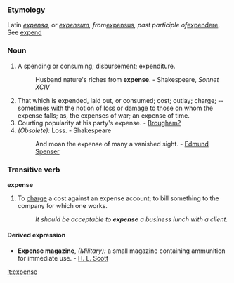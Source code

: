 ===Etymology===
Latin ''[[expensa]]'', or ''[[expensum]], from ''[[expensus]]'', past participle of ''[[expendere]]. See [[expend]]
===Noun===
#A spending or consuming; disbursement; expenditure.
#:Husband nature's riches from '''expense'''. - Shakespeare, ''Sonnet XCIV''
#That which is expended, laid out, or consumed; cost; outlay; charge; -- sometimes with the notion of loss or damage to those on whom the expense falls; as, the expenses of war; an expense of time.
#Courting popularity at his party's expense. - [[Brougham?]]
#''(Obsolete):'' Loss. - Shakespeare
#:And moan the expense of many a vanished sight. - [[Edmund Spenser]]

===Transitive verb===
'''expense'''
#To [[charge]] a cost against an expense account; to bill something to the company for which one works.
#:''It should be acceptable to '''expense''' a business lunch with a client.''

====Derived expression====
*'''Expense magazine''', ''(Military):'' a small magazine containing ammunition for immediate use. - [[H. L. Scott]]

[[it:expense]]